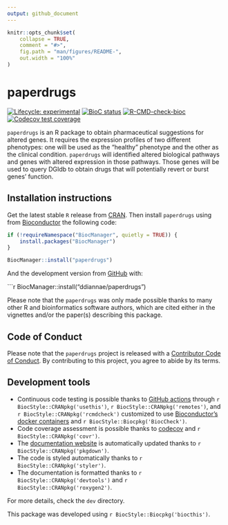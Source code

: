 ```yaml
---
output: github_document
---
```


<!-- README.md is generated from README.Rmd. Please edit that file -->

```r
knitr::opts_chunk$set(
    collapse = TRUE,
    comment = "#>",
    fig.path = "man/figures/README-",
    out.width = "100%"
)
```

# paperdrugs

<!-- badges: start -->
[![Lifecycle: experimental](https://img.shields.io/badge/lifecycle-experimental-orange.svg)](https://lifecycle.r-lib.org/articles/stages.html#experimental)
[![BioC status](http://www.bioconductor.org/shields/build/release/bioc/paperdrugs.svg)](https://bioconductor.org/checkResults/release/bioc-LATEST/paperdrugs)
[![R-CMD-check-bioc](https://github.com/ddiannae/paperdrugs/workflows/R-CMD-check-bioc/badge.svg)](https://github.com/ddiannae/paperdrugs/actions)
[![Codecov test coverage](https://codecov.io/gh/ddiannae/paperdrugs/branch/main/graph/badge.svg)](https://codecov.io/gh/ddiannae/paperdrugs?branch=main)
<!-- badges: end -->

`paperdrugs` is an R package to obtain pharmaceutical suggestions for altered genes. It requires the expression profiles of two different phenotypes: one will be used as the "healthy" phenotype and the other as the clinical condition. `paperdrugs` will identified altered biological pathways and genes with altered expression in those pathways. Those genes will be used to query DGIdb to obtain drugs that will potentially revert or burst genes' function.

## Installation instructions

Get the latest stable `R` release from [CRAN](http://cran.r-project.org/). Then install `paperdrugs` using from [Bioconductor](http://bioconductor.org/) the following code:

```r
if (!requireNamespace("BiocManager", quietly = TRUE)) {
    install.packages("BiocManager")
}

BiocManager::install("paperdrugs")
```

And the development version from [GitHub](https://github.com/ddiannae/paperdrugs) with:

```r
BiocManager::install("ddiannae/paperdrugs")

Please note that the `paperdrugs` was only made possible thanks to many other R and bioinformatics software authors, which are cited either in the vignettes and/or the paper(s) describing this package.

## Code of Conduct

Please note that the `paperdrugs` project is released with a [Contributor Code of Conduct](http://bioconductor.org/about/code-of-conduct/). By contributing to this project, you agree to abide by its terms.

## Development tools

* Continuous code testing is possible thanks to [GitHub actions](https://www.tidyverse.org/blog/2020/04/usethis-1-6-0/)  through `r BiocStyle::CRANpkg('usethis')`, `r BiocStyle::CRANpkg('remotes')`, and `r BiocStyle::CRANpkg('rcmdcheck')` customized to use [Bioconductor's docker containers](https://www.bioconductor.org/help/docker/) and `r BiocStyle::Biocpkg('BiocCheck')`.
* Code coverage assessment is possible thanks to [codecov](https://codecov.io/gh) and `r BiocStyle::CRANpkg('covr')`.
* The [documentation website](http://ddiannae.github.io/paperdrugs) is automatically updated thanks to `r BiocStyle::CRANpkg('pkgdown')`.
* The code is styled automatically thanks to `r BiocStyle::CRANpkg('styler')`.
* The documentation is formatted thanks to `r BiocStyle::CRANpkg('devtools')` and `r BiocStyle::CRANpkg('roxygen2')`.

For more details, check the `dev` directory.

This package was developed using `r BiocStyle::Biocpkg('biocthis')`.



